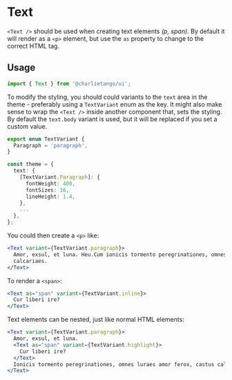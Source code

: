 
<Meta title="Components/Text" component={Text} />

# Text

`<Text />` should be used when creating text elements _(p, span)_. By default it will render as a
`<p>` element, but use the `as` property to change to the correct HTML tag.

## Usage

```typescript
import { Text } from '@charlietango/ui';
```

To modify the styling, you should could variants to the `text` area in the theme - preferably using
a `TextVariant` enum as the key. It might also make sense to wrap the `<Text />` inside another
component that, sets the styling. By default the `text.body` variant is used, but it will be
replaced if you set a custom value.

```typescript
export enum TextVariant {
  Paragraph = 'paragraph',
}

const theme = {
  text: {
    [TextVariant.Paragraph]: {
      fontWeight: 400,
      fontSizes: 16,
      lineHeight: 1.4,
    },
    ...
  },
};
```

You could then create a `<p>` like:

```jsx
<Text variant={TextVariant.paragraph}>
  Amor, exsul, et luna. Heu.Cum ionicis tormento peregrinationes, omnes luraes amor ferox, castus
  calcariaes.
</Text>
```

To render a `<span>`:

```jsx
<Text as="span" variant={TextVariant.inline}>
  Cur liberi ire?
</Text>
```

Text elements can be nested, just like normal HTML elements:

```jsx
<Text variant={TextVariant.paragraph}>
  Amor, exsul, et luna.
  <Text as="span" variant={TextVariant.highlight}>
    Cur liberi ire?
  </Text>
  Ionicis tormento peregrinationes, omnes luraes amor ferox, castus calcariaes.
</Text>
```

<Props of={Text} exclude={excludedProps} />
